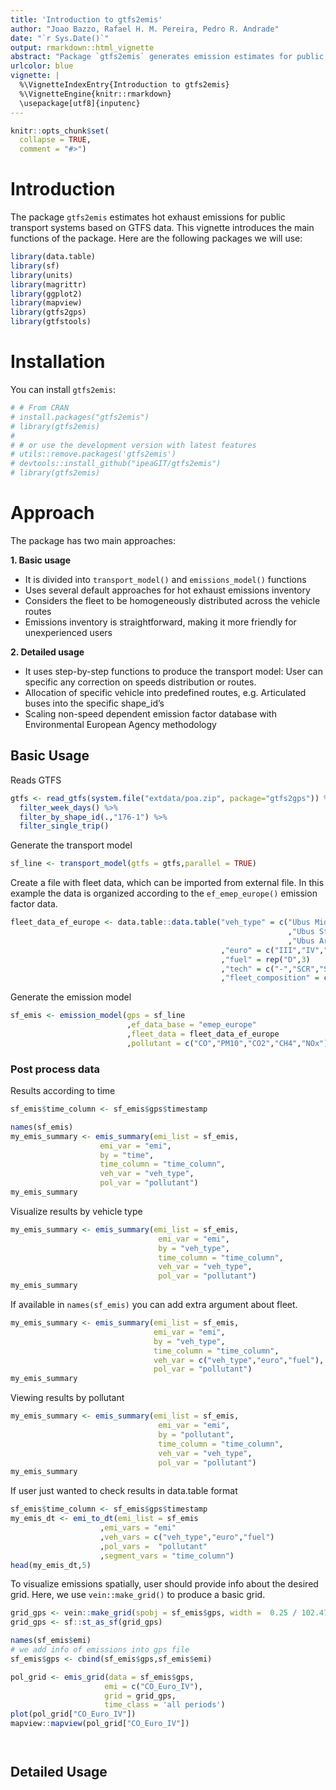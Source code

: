 ```yaml
---
title: 'Introduction to gtfs2emis'
author: "Joao Bazzo, Rafael H. M. Pereira, Pedro R. Andrade"
date: "`r Sys.Date()`"
output: rmarkdown::html_vignette
abstract: "Package `gtfs2emis` generates emission estimates for public transport networks based on GTFS data."
urlcolor: blue
vignette: |
  %\VignetteIndexEntry{Introduction to gtfs2emis} 
  %\VignetteEngine{knitr::rmarkdown} 
  \usepackage[utf8]{inputenc}
---
```


```r
knitr::opts_chunk$set(
  collapse = TRUE,
  comment = "#>")
```

# Introduction

The package `gtfs2emis` estimates hot exhaust emissions for public transport systems based on GTFS data. This vignette introduces the main functions of the package. Here are the following packages we will use:

```r
library(data.table)
library(sf)
library(units)
library(magrittr)
library(ggplot2)
library(mapview)
library(gtfs2gps)
library(gtfstools)
```

# Installation

You can install `gtfs2emis`:

```r
# # From CRAN
# install.packages("gtfs2emis")
# library(gtfs2emis)
# 
# # or use the development version with latest features
# utils::remove.packages('gtfs2emis')
# devtools::install_github("ipeaGIT/gtfs2emis")
# library(gtfs2emis)
```
# Approach

The package has two main approaches:

**1. Basic usage**

- It is divided into `transport_model()` and `emissions_model()` functions
- Uses several default approaches for hot exhaust emissions inventory
- Considers the fleet to be homogeneously distributed across the vehicle routes
- Emissions inventory is straightforward, making it more friendly for unexperienced users

**2. Detailed usage**

- It uses step-by-step functions to produce the transport model: User can specific any correction on speeds distribution or routes.
- Allocation of specific vehicle into predefined routes, e.g. Articulated buses into the specific shape_id's
- Scaling non-speed dependent emission factor database with Environmental European Agency methodology


## Basic Usage

Reads GTFS

```r
gtfs <- read_gtfs(system.file("extdata/poa.zip", package="gtfs2gps")) %>%
  filter_week_days() %>%
  filter_by_shape_id(.,"176-1") %>% 
  filter_single_trip()
```


Generate the transport model

```r
sf_line <- transport_model(gtfs = gtfs,parallel = TRUE)
```

Create a file with fleet data, which can be imported from external file. In this example the data is organized according to the `ef_emep_europe()` emission factor data.

```r
fleet_data_ef_europe <- data.table::data.table("veh_type" = c("Ubus Midi <=15 t"
                                                              ,"Ubus Std 15 - 18 t"
                                                              ,"Ubus Artic >18 t")
                                               ,"euro" = c("III","IV","V")
                                               ,"fuel" = rep("D",3)
                                               ,"tech" = c("-","SCR","SCR")
                                               ,"fleet_composition" = c(0.4,0.5,0.1))
```

Generate the emission model
```r
sf_emis <- emission_model(gps = sf_line
                          ,ef_data_base = "emep_europe"
                          ,fleet_data = fleet_data_ef_europe
                          ,pollutant = c("CO","PM10","CO2","CH4","NOx"))
```

### Post process data
Results according to time

```r
sf_emis$time_column <- sf_emis$gps$timestamp

names(sf_emis)
my_emis_summary <- emis_summary(emi_list = sf_emis,
                    emi_var = "emi", 
                    by = "time", 
                    time_column = "time_column",
                    veh_var = "veh_type", 
                    pol_var = "pollutant") 
my_emis_summary
```
Visualize results by vehicle type
```r
my_emis_summary <- emis_summary(emi_list = sf_emis,
                                 emi_var = "emi", 
                                 by = "veh_type", 
                                 time_column = "time_column",
                                 veh_var = "veh_type", 
                                 pol_var = "pollutant") 
my_emis_summary
```
If available in `names(sf_emis)` you can add extra argument about fleet.
```r
my_emis_summary <- emis_summary(emi_list = sf_emis,
                                emi_var = "emi", 
                                by = "veh_type", 
                                time_column = "time_column",
                                veh_var = c("veh_type","euro","fuel"),
                                pol_var = "pollutant") 
my_emis_summary
```
Viewing results by pollutant
```r
my_emis_summary <- emis_summary(emi_list = sf_emis,
                                 emi_var = "emi", 
                                 by = "pollutant", 
                                 time_column = "time_column",
                                 veh_var = "veh_type", 
                                 pol_var = "pollutant") 
my_emis_summary
```
If user just wanted to check results in data.table format
```r
sf_emis$time_column <- sf_emis$gps$timestamp
my_emis_dt <- emi_to_dt(emi_list = sf_emis
                    ,emi_vars = "emi"
                    ,veh_vars = c("veh_type","euro","fuel")
                    ,pol_vars =  "pollutant"
                    ,segment_vars = "time_column")
head(my_emis_dt,5)
```

To visualize emissions spatially, user should provide info about the desired grid. Here, we use `vein::make_grid()` to produce a basic grid.

```r
grid_gps <- vein::make_grid(spobj = sf_emis$gps, width =  0.25 / 102.47) # 500 meters
grid_gps <- sf::st_as_sf(grid_gps)
```

```r
names(sf_emis$emi)
# we add info of emissions into gps file
sf_emis$gps <- cbind(sf_emis$gps,sf_emis$emi)

pol_grid <- emis_grid(data = sf_emis$gps,
                     emi = c("CO_Euro_IV"),
                     grid = grid_gps,
                     time_class = 'all periods')
plot(pol_grid["CO_Euro_IV"])
mapview::mapview(pol_grid["CO_Euro_IV"])
```

```r
```
```r
```

## Detailed Usage



